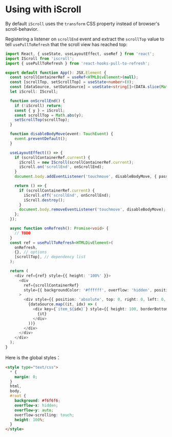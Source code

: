 
<Meta title="Integration|iScroll" />

# Using with iScroll

By default `iScroll` uses the `transform` CSS property instead of browser's scroll-behavior.

Registering a listener on `scrollEnd` event and extract the `scrollTop` value to tell `usePullToRefresh` that the scroll view has reached top:

```typescript
import React, { useState, useLayoutEffect, useRef } from 'react';
import IScroll from 'iscroll';
import { usePullToRefresh } from 'react-hooks-pull-to-refresh';

export default function App(): JSX.Element {
  const scrollContainerRef = useRef<HTMLDivElement>(null);
  const [scrollTop, setScrollTop] = useState<number>(0);
  const [dataSource, setDataSource] = useState<string[]>(DATA.slice(Math.random() * (DATA.length - 1)));
  let iScroll: IScroll;

  function onScrollEnd() {
    if (!iScroll) return;
    const { y } = iScroll;
    const scrollTop = Math.abs(y);
    setScrollTop(scrollTop);
  }

  function disableBodyMove(event: TouchEvent) {
    event.preventDefault();
  }

  useLayoutEffect(() => {
    if (scrollContainerRef.current) {
      iScroll = new IScroll(scrollContainerRef.current);
      iScroll.on('scrollEnd', onScrollEnd);
    }
    document.body.addEventListener('touchmove', disableBodyMove, { passive: false });

    return () => {
      if (scrollContainerRef.current) {
        iScroll.off('scrollEnd', onScrollEnd);
        iScroll.destroy();
      }
      document.body.removeEventListener('touchmove', disableBodyMove);
    };
  });

  async function onRefresh(): Promise<void> {
    // TODO
  }
  const ref = usePullToRefresh<HTMLDivElement>(
    onRefresh,
    {}, // options
    [scrollTop], // dependency list
  );

  return (
    <div ref={ref} style={{ height: '100%' }}>
      <div
        ref={scrollContainerRef}
        style={{ backgroundColor: '#ffffff', overflow: 'hidden', position: 'relative', height: '100%' }}
      >
        <div style={{ position: 'absolute', top: 0, right: 0, left: 0, width: '100%', height: 'auto' }}>
          {dataSource.map((it, idx) => (
            <div key={`item_${idx}`} style={{ height: 100, borderBottom: '1px solid #dcdcdc' }}>
              {it}
            </div>
          ))}
        </div>
      </div>
    </div>
  );
}
```

Here is the global styles：

```html
<style type="text/css">
  * {
    margin: 0;
  }
  html,
  body,
  #root {
    background: #f6f6f6;
    overflow-x: hidden;
    overflow-y: auto;
    overflow-scrolling: touch;
    height: 100%;
  }
</style>
```
